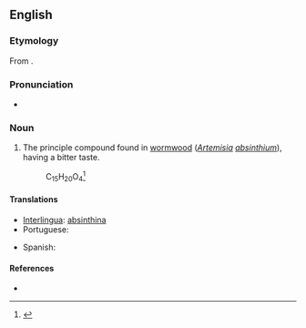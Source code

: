 ==English==

===Etymology===
From {{etyl|la}} {{term|absinthium|lang=la}}.

===Pronunciation===
* {{a|US}} {{IPA|/ˈæb.ˌsɪn.θɪn/}}

===Noun===
{{en-noun|-}}

# {{organic compound}} The principle compound found in [[wormwood]] (''[[Artemisia]] [[absinthium]]''), having a bitter taste.
#: C<sub>15</sub>H<sub>20</sub>O<sub>4</sub><ref>{{reference-book | last =| first = | authorlink =  | coauthors =  | editor =Gove, Philip Babcock    | others =  | title = Webster's Third International Dictionary of the English Language Unabridged | origdate =  | origyear = 1909 | origmonth =  | url =  | format =  | accessdate =  | accessyear =  | accessmonth =  | edition =  | date =  | year =1976  | month =  | publisher =G. & C. Merriam Co.  | location = Springfield, MA | language =  | id =  | doi = | isbn =0-87779-101-5 | lccn = | ol = | pages =6| chapter =  | chapterurl =  | quote =}}</ref>

====Translations====
{{trans-top|principle compound found in wormwood}}
* [[Interlingua]]: [[absinthina]]
* Portuguese: {{t-|pt|absintina}}
{{trans-mid}}
* Spanish: {{t-|es|absintina|f}}
{{trans-bottom}}

====References====
* {{R:Webster 1913}}
<references/>